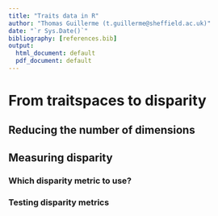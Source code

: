 ```yaml
---
title: "Traits data in R"
author: "Thomas Guillerme (t.guillerme@sheffield.ac.uk)"
date: "`r Sys.Date()`"
bibliography: [references.bib]
output:
  html_document: default
  pdf_document: default
---
```


# From traitspaces to disparity

## Reducing the number of dimensions

## Measuring disparity

### Which disparity metric to use?

### Testing disparity metrics